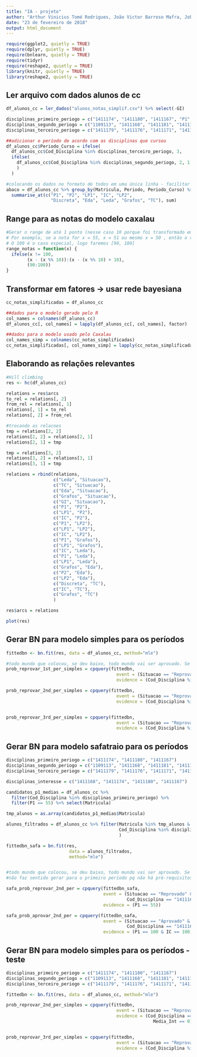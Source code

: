 ```yaml
---
title: "IA - projeto"
author: "Arthur Vinicius Tomé Rodrigues, João Victor Barroso Mafra, Jobson Lucas Dias da Silva"
date: "23 de fevereiro de 2018"
output: html_document
---
```


```r
require(ggplot2, quietly = TRUE)
require(dplyr, quietly = TRUE)
require(bnlearn, quietly = TRUE)
require(tidyr)
require(reshape2, quietly = TRUE)
library(knitr, quietly = TRUE)
library(reshape2, quietly = TRUE)

```


## Ler arquivo com dados alunos de cc
```r
df_alunos_cc = ler_dados("alunos_notas_simplif.csv") %>% select(-GI)
```

```r
disciplinas_primeiro_periogo = c("1411174", "1411180", "1411167", "P1", "LP1", "IC")
disciplinas_segundo_periogo = c("1109113", "1411168", "1411181", "1411170", "P2", "LP2", "Discreta", "Grafos")
disciplinas_terceiro_periogo = c("1411179", "1411176", "1411171", "1411172", "Eda", "Leda", "TC")

##adicionar o período de acordo com as disciplinas que cursou 
df_alunos_cc$Periodo_Curso = ifelse(
  df_alunos_cc$Cod_Disciplina %in% disciplinas_terceiro_periogo, 3, 
  ifelse(
    df_alunos_cc$Cod_Disciplina %in% disciplinas_segundo_periogo, 2, 1
    )
  )

#colocando os dados no formato de todos em uma única linha - facilitar execução do caxalau
abaco = df_alunos_cc %>% group_by(Matricula, Periodo, Periodo_Curso) %>% 
  summarise_at(c("P1", "P2", "LP1", "IC", "LP2", 
                 "Discreta", "Eda", "Leda", "Grafos", "TC"), sum)

```




## Range para as notas do modelo caxalau
```r
#Gerar o range de até 1 ponto (nesse caso 10 porque foi transformado em inteiro para funcionar na rede bayesiana) para usar no modelo caxalau na hora de filtrar os dados. 
# Por exemplo, se a nota for x = 55, x = 51 ou mesmo x = 50 , então o range será [50,60]. 
# O 100 é o caso especial, logo faremos [90, 100] 
range_notas = function(x) {
  ifelse(x != 100,
        (x - (x %% 10)):(x - (x %% 10) + 10),
        (90:100))
}
```


## Transformar em fatores -> usar rede bayesiana
```r
cc_notas_simplificadas = df_alunos_cc

##dados para o modelo gerado pelo R 
col_names = colnames(df_alunos_cc)
df_alunos_cc[, col_names] = lapply(df_alunos_cc[, col_names], factor)

##dados para o modelo usado pelo Caxalau
col_names_simp = colnames(cc_notas_simplificadas)
cc_notas_simplificadas[, col_names_simp] = lapply(cc_notas_simplificadas[, col_names_simp], factor)

```


## Elaborando as relações relevantes
```r
#Hill climbing
res <- hc(df_alunos_cc)

relations = res$arcs
to_rel = relations[, 2]
from_rel = relations[, 1]
relations[, 1] = to_rel
relations[, 2] = from_rel

#trocando as relacoes
tmp = relations[2, 2]
relations[2, 2] = relations[2, 1]
relations[2, 1] = tmp

tmp = relations[3, 2]
relations[3, 2] = relations[3, 1]
relations[3, 1] = tmp

relations = rbind(relations, 
                  c("Leda", "Situacao"), 
                  c("TC", "Situacao"), 
                  c("Eda", "Situacao"), 
                  c("Grafos", "Situacao"), 
                  c("GI", "Situacao"),
                  c("P1", "P2"), 
                  c("LP1", "P2"),  
                  c("IC", "P2"),  
                  c("P1", "LP2"), 
                  c("LP1", "LP2"),  
                  c("IC", "LP2"), 
                  c("P1", "Grafos"), 
                  c("LP1", "Grafos"),
                  c("IC", "Leda"), 
                  c("P1", "Leda"), 
                  c("LP1", "Leda"),
                  c("Grafos", "Eda"),
                  c("P2", "Eda"), 
                  c("LP2", "Eda"),
                  c("Discreta", "TC"),
                  c("IC", "TC"), 
                  c("Grafos", "TC")
                  )

res$arcs = relations

plot(res)
```


## Gerar BN para modelo simples para os períodos
```r
fittedbn <- bn.fit(res, data = df_alunos_cc, method="mle")

#todo mundo que colocou, se deu baixo, todo mundo vai ser aprovado. Se deu moderado, coloco alguns randomicos para ser reprovado
prob_reprovar_1st_per_simples = cpquery(fittedbn, 
                                          event = (Situacao == "Reprovado"), 
                                          evidence = (Cod_Disciplina %in% disciplinas_primeiro_periogo))

prob_reprovar_2nd_per_simples = cpquery(fittedbn, 
                                          event = (Situacao == "Reprovado"), 
                                          evidence = (Cod_Disciplina %in% disciplinas_segundo_periogo))


prob_reprovar_3rd_per_simples = cpquery(fittedbn, 
                                          event = (Situacao == "Reprovado"), 
                                          evidence = (Cod_Disciplina %in% disciplinas_terceiro_periogo))

```


## Gerar BN para modelo safatraio para os períodos
```r
disciplinas_primeiro_periogo = c("1411174", "1411180", "1411167")
disciplinas_segundo_periogo = c("1109113", "1411168", "1411181", "1411170")
disciplinas_terceiro_periogo = c("1411179", "1411176", "1411171", "1411172")

disciplinas_interesse = c("1411168", "1411174", "1411180", "1411167")

candidatos_p1_medias = df_alunos_cc %>% 
  filter(Cod_Disciplina %in% disciplinas_primeiro_periogo) %>% 
  filter(P1 == 55) %>% select(Matricula)

tmp_alunos = as.array(candidatos_p1_medias$Matricula)

alunos_filtrados = df_alunos_cc %>% filter(Matricula %in% tmp_alunos & 
                                           Cod_Disciplina %in% disciplinas_interesse
                                           )

fittedbn_safa = bn.fit(res, 
                        data = alunos_filtrados, 
                        method="mle")


#todo mundo que colocou, se deu baixo, todo mundo vai ser aprovado. Se deu moderado, coloco alguns randomicos para ser reprovado
#não faz sentido gerar para o primeiro período pq não há pré-requisitos

safa_prob_reprovar_2nd_per = cpquery(fittedbn_safa, 
                                     event = (Situacao == "Reprovado" & 
                                              Cod_Disciplina == "1411168"), 
                                     evidence = (P1 == 55))

safa_prob_aprovar_2nd_per = cpquery(fittedbn_safa, 
                                     event = (Situacao == "Aprovado" & 
                                              Cod_Disciplina == "1411168"), 
                                     evidence = (P1 == 100 & IC == 100))

```





## Gerar BN para modelo simples para os períodos - teste
```r
disciplinas_primeiro_periogo = c("1411174", "1411180", "1411167")
disciplinas_segundo_periogo = c("1109113", "1411168", "1411181", "1411170")
disciplinas_terceiro_periogo = c("1411179", "1411176", "1411171", "1411172")

fittedbn <- bn.fit(res, data = df_alunos_cc, method="mle")

prob_reprovar_2nd_per_simples = cpquery(fittedbn, 
                                          event = (Situacao == "Reprovado"), 
                                          evidence = (Cod_Disciplina == "1411167" & 
                                                        Media_Int == 0))


prob_reprovar_3rd_per_simples = cpquery(fittedbn, 
                                          event = (Situacao == "Reprovado"), 
                                          evidence = (Cod_Disciplina %in% disciplinas_terceiro_periogo))

```

